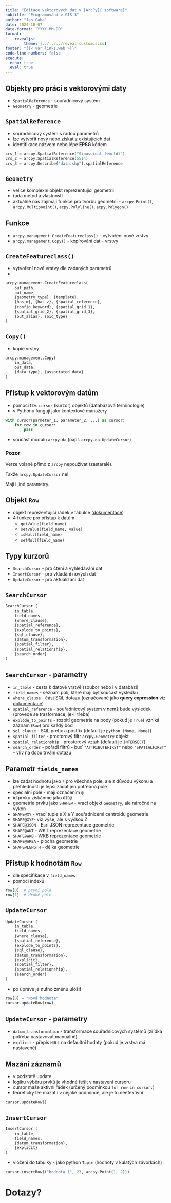 ```yaml
---
title: "Editace vektorových dat v [ArcPy]{.software}"
subtitle: "Programování v GIS 3"
author: "Jan Caha"
date: 2024-10-07
date-format: "YYYY-MM-DD"
format: 
    revealjs:
        theme: [../../../reveal-custom.scss]
footer: "{{< var links.web >}}"
code-line-numbers: false
execute:
  echo: true
  eval: true
---
```


## Objekty pro práci s vektorovými daty

- `SpatialReference` - souřadnicový systém
- `Geometry` - geometrie

## `SpatialReference`

- souřadnicový systém s řadou parametrů
- lze vytvořit nový nebo získat z existujících dat
- identifikace názvem nebo lépe **EPSG** kódem

```python
crs_1 = arcpy.SpatialReference("Sinusoidal (world)")
crs_2 = arcpy.SpatialReference(5514)
crs_3 = arcpy.Describe("data.shp").spatialReference
```
## `Geometry`

- velice komplexní objekt reprezentující geometrii
- řada metod a vlastností
- aktuálně nás zajímají funkce pro tvorbu geometrií - `arcpy.Point()`, `arcpy.Multipooint()`, `acpy.Polyline()`, `acpy.Polygon()`

## Funkce

- `arcpy.management.CreateFeatureclass()` - vytvoření nové vrstvy
- `arcpy.management.Copy()` - kopírování dat - vrstvy

## `CreateFeatureclass()`

- vytvoření nové vrstvy dle zadaných parametrů
- 
```python
arcpy.management.CreateFeatureclass(
    out_path, 
    out_name, 
    {geometry_type}, {template}, 
    {has_m}, {has_z}, {spatial_reference}, 
    {config_keyword}, {spatial_grid_1}, 
    {spatial_grid_2}, {spatial_grid_3}, 
    {out_alias}, {oid_type}
)
```

## `Copy()`

- kopie vrstvy

```python
arcpy.management.Copy(
    in_data, 
    out_data, 
    {data_type}, {associated_data}
)
```

## Přístup k vektorovým datům

- pomocí tzv. `cursor` (kurzor) objektů (databázová terminologie)
- v Pythonu fungují jako kontextové manažery
  
```python
with cursor(parmeter_1, parameter_2, ...) as cursor:
    for row in cursor:
        pass
```

- součást modulu `arcpy.da` (např. `arcpy.da.UpdateCursor`)

::: {.callout-warning}
### Pozor
Verze volané přímo z `arcpy` nepoužívat (zastaralé).

Takže `arcpy.UpdateCursor` ne!

Mají i jiné parametry.
:::

## Objekt `Row`

- objekt reprezentující řádek v tabulce ([dokumentace](https://pro.arcgis.com/en/pro-app/latest/arcpy/classes/row.htm))
- 4 funkce pro přístup k datům
  - `getValue(field_name)`
  - `setValue(field_name, value)`
  - `isNull(field_name)`
  - `setNull(field_name)`

## Typy kurzorů

- `SearchCursor` - pro čtení a vyhledávání dat
- `InsertCursor` - pro vkládání nových dat
- `UpdateCursor` - pro aktualizaci dat

## `SearchCursor`

```python
SearchCursor (
    in_table, 
    field_names, 
    {where_clause}, 
    {spatial_reference}, 
    {explode_to_points}, 
    {sql_clause}, 
    {datum_transformation}, 
    {spatial_filter}, 
    {spatial_relationship}, 
    {search_order}
)
```

## `SearchCursor` - parametry

- `in_table` - cesta k datové vrstvě (soubor nebo i v databázi)
- `field_names` - seznam polí, které mají být součast výsledku
- `where_clause` - část SQL dotazu (označované jako **query expression** viz [dokumentace](https://pro.arcgis.com/en/pro-app/latest/help/mapping/navigation/write-a-query-in-the-query-builder.htm))
- `spatial_reference` - souřadnicový systém v nemž bude výsledek (provede se trasformace, je-li třeba)
- `explode_to_points` - rozbití geometrie na body (pokud je `True`) vzniká záznam (`Row`) pro každý bod
- `sql_clause` - SQL prefix a postfix (default je `python (None, None)`)
- `spatial_filter` - prostorový filtr `arcpy.Geometry` objekt
- `spatial_relationship` - prostorový vztah (default je `INTERSECT`)
- `search_order` - pořadí filtrů - buď `"ATTRIBUTEFIRST"` nebo `"SPATIALFIRST"` - vliv na dobu trvání dotazu

## Parametr `fields_names`

- lze zadat hodnotu jako `*` pro všechna pole, ale z důvodu výkonu a přehlednosti je lepší zadat jen potřebná pole
- speciální pole - mají označením `@`
- id prvku získánme jako `OID@`
- geometrie prvku jako `SHAPE@` - vrací objekt `Geometry`, ale náročné na výkon
- `SHAPE@XY` - vrací tuple s X a Y souřadnicemi centroidu geometrie
- `SHAPE@XYZ`- viz výše, ale s výškou Z
- `SHAPE@JSON` - Esri JSON reprezentace geometrie
- `SHAPE@WKT` - WKT reprezentace geometrie
- `SHAPE@WKB` - WKB reprezentace geometrie
-  `SHAPE@AREA` - plocha geometrie
-  `SHAPE@LENGTH` - délka geometrie

## Přístup k hodnotám `Row`

- dle specifikace v `field_names`
- pomocí indexů

```python
row[0]  # první pole
row[1]  # druhé pole
```

## `UpdateCursor`

```python
UpdateCursor (
    in_table, 
    field_names, 
    {where_clause}, 
    {spatial_reference}, 
    {explode_to_points}, 
    {sql_clause}, 
    {datum_transformation}, 
    {explicit}, 
    {spatial_filter}, 
    {spatial_relationship}, 
    {search_order}
)
```

- po úpravě je nutno změnu uložit

```python
row[0] = "Nová hodnota"
cursor.updateRow(row)
```

## `UpdateCursor` - parametry

- `datum_transformation` - transformace souřadnicových systémů (zřídka potřeba nastavovat manuálně)
- `explicit` - přepis `NULL` na defaultní hodnty (pokud je vrstva má nastavené)
  
## Mazání záznamů

- v podstatě update
- logiku výběru prvků je vhodné řešit v nastavení cursoru
- cursor maže aktivní řádek (určený podmínkou `for row in cursor:`)
- teoreticky lze mazat i v nějaké podmínce, ale je to neefektivní

```python
cursor.updateRow()
```

## `InsertCursor`

```python
InsertCursor (
    in_table, 
    field_names, 
    {datum_transformation}, 
    {explicit}
)
```

- vložení do tabulky - jako python `Tuple` (hodnoty v kulatých závorkách)

```python
cursor.insertRow(("hodnota 1", 23, arcpy.Point(1, 2)))
```

# Dotazy?{.center}